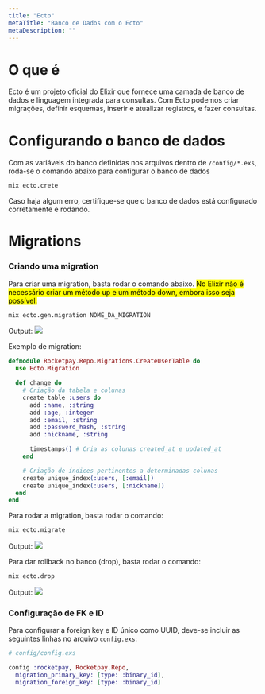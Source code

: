 ```yaml
---
title: "Ecto"
metaTitle: "Banco de Dados com o Ecto"
metaDescription: ""
---
```


# O que é

Ecto é um projeto oficial do Elixir que fornece uma camada de banco de dados e linguagem integrada para consultas. Com Ecto podemos criar migrações, definir esquemas, inserir e atualizar registros, e fazer consultas.

# Configurando o banco de dados

Com as variáveis do banco definidas nos arquivos dentro de `/config/*.exs`, roda-se o comando abaixo para configurar o banco de dados

```bash
mix ecto.crete
```

Caso haja algum erro, certifique-se que o banco de dados está configurado corretamente e rodando.

# Migrations

### Criando uma migration

Para criar uma migration, basta rodar o comando abaixo.
<mark>No Elixir não é necessário criar um método up e um método down, embora isso seja possível.</mark>

```bash
mix ecto.gen.migration NOME_DA_MIGRATION
```

Output:
<img src="./02-ecto-migration-created.png" />

Exemplo de migration:

```elixir
defmodule Rocketpay.Repo.Migrations.CreateUserTable do
  use Ecto.Migration

  def change do
    # Criação da tabela e colunas
    create table :users do
      add :name, :string
      add :age, :integer
      add :email, :string
      add :password_hash, :string
      add :nickname, :string

      timestamps() # Cria as colunas created_at e updated_at
    end

    # Criação de índices pertinentes a determinadas colunas
    create unique_index(:users, [:email])
    create unique_index(:users, [:nickname])
  end
end
```

Para rodar a migration, basta rodar o comando:

```bash
mix ecto.migrate
```

Output:
<img src="./02-ecto-migration-running.png" />

Para dar rollback no banco (drop), basta rodar o comando:

```bash
mix ecto.drop
```

Output:
<img src="./02-ecto-migration-drop.png" />

### Configuração de FK e ID

Para configurar a foreign key e ID único como UUID, deve-se incluir as seguintes linhas no arquivo `config.exs`:

```elixir
# config/config.exs

config :rocketpay, Rocketpay.Repo,
  migration_primary_key: [type: :binary_id],
  migration_foreign_key: [type: :binary_id]
```
